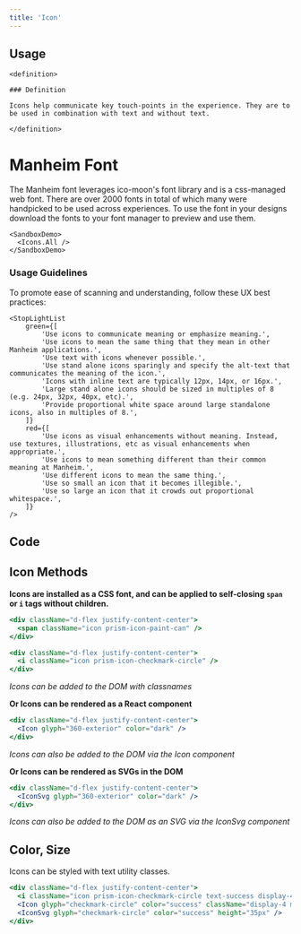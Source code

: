 ```yaml
---
title: 'Icon'
---
```



## Usage

```example
<definition>

### Definition

Icons help communicate key touch-points in the experience. They are to be used in combination with text and without text.

</definition>
```

# Manheim Font

The Manheim font leverages ico-moon's font library and is a css-managed web font. There are over 2000 fonts in total of which many were handpicked to be used across experiences. To use the font in your designs download the fonts to your font manager to preview and use them.

```example
<SandboxDemo>
  <Icons.All />
</SandboxDemo>
```

### Usage Guidelines

To promote ease of scanning and understanding, follow these UX best practices:

```example
<StopLightList
    green={[
        'Use icons to communicate meaning or emphasize meaning.',
        'Use icons to mean the same thing that they mean in other Manheim applications.',
        'Use text with icons whenever possible.',
        'Use stand alone icons sparingly and specify the alt-text that communicates the meaning of the icon.',
        'Icons with inline text are typically 12px, 14px, or 16px.',
        'Large stand alone icons should be sized in multiples of 8 (e.g. 24px, 32px, 40px, etc).',
        'Provide proportional white space around large standalone icons, also in multiples of 8.',
    ]}
    red={[
        'Use icons as visual enhancements without meaning. Instead, use textures, illustrations, etc as visual enhancements when appropriate.',
        'Use icons to mean something different than their common meaning at Manheim.',
        'Use different icons to mean the same thing.',
        'Use so small an icon that it becomes illegible.',
        'Use so large an icon that it crowds out proportional whitespace.',
    ]}
/>
```

## Code

## Icon Methods

**Icons are installed as a CSS font, and can be applied to self-closing `span` or `i` tags without children.**

```jsx live
<div className="d-flex justify-content-center">
  <span className="icon prism-icon-paint-can" />
</div>
```

```jsx live
<div className="d-flex justify-content-center">
  <i className="icon prism-icon-checkmark-circle" />
</div>
```
_Icons can be added to the DOM with classnames_

**Or Icons can be rendered as a React component**

```jsx live
<div className="d-flex justify-content-center">
  <Icon glyph="360-exterior" color="dark" />
</div>
```
_Icons can also be added to the DOM via the Icon component_

**Or Icons can be rendered as SVGs in the DOM**

```jsx live
<div className="d-flex justify-content-center">
  <IconSvg glyph="360-exterior" color="dark" />
</div>
```
_Icons can also be added to the DOM as an SVG via the IconSvg component_


## Color, Size

Icons can be styled with text utility classes.

```jsx live
<div className="d-flex justify-content-center">
  <i className="icon prism-icon-checkmark-circle text-success display-4" />
  <Icon glyph="checkmark-circle" color="success" className="display-4 mx-3" />
  <IconSvg glyph="checkmark-circle" color="success" height="35px" />
</div>
```

